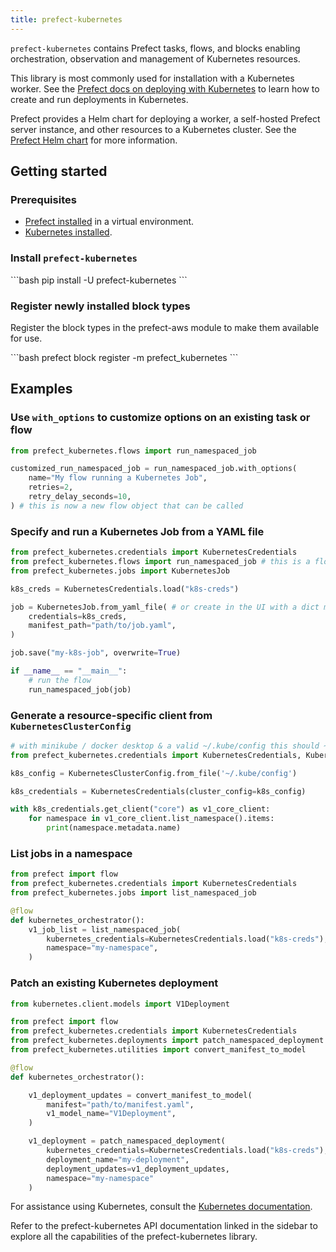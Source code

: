 ```yaml
---
title: prefect-kubernetes
---
```


`prefect-kubernetes` contains Prefect tasks, flows, and blocks enabling orchestration, observation and management of Kubernetes resources.

This library is most commonly used for installation with a Kubernetes worker. See the [Prefect docs on deploying with Kubernetes](3.0rc/deploy/infrastructure-examples/kubernetes) to learn how to create and run deployments in Kubernetes.

Prefect provides a Helm chart for deploying a worker, a self-hosted Prefect server instance, and other resources to a Kubernetes cluster. See the [Prefect Helm chart](https://github.com/PrefectHQ/prefect-helm) for more information.

## Getting started

### Prerequisites

- [Prefect installed](3.0rc/get-started/install) in a virtual environment.
- [Kubernetes installed](https://kubernetes.io/).

### Install `prefect-kubernetes`

<div class="terminal">
```bash
 pip install -U prefect-kubernetes
 ```
 </div>

### Register newly installed block types

Register the block types in the prefect-aws module to make them available for use.

<div class="terminal">
```bash
prefect block register -m prefect_kubernetes
```
</div>

## Examples

### Use `with_options` to customize options on an existing task or flow

```python
from prefect_kubernetes.flows import run_namespaced_job

customized_run_namespaced_job = run_namespaced_job.with_options(
    name="My flow running a Kubernetes Job",
    retries=2,
    retry_delay_seconds=10,
) # this is now a new flow object that can be called
```

### Specify and run a Kubernetes Job from a YAML file

```python
from prefect_kubernetes.credentials import KubernetesCredentials
from prefect_kubernetes.flows import run_namespaced_job # this is a flow
from prefect_kubernetes.jobs import KubernetesJob

k8s_creds = KubernetesCredentials.load("k8s-creds")

job = KubernetesJob.from_yaml_file( # or create in the UI with a dict manifest
    credentials=k8s_creds,
    manifest_path="path/to/job.yaml",
)

job.save("my-k8s-job", overwrite=True)

if __name__ == "__main__":
    # run the flow
    run_namespaced_job(job)
```

### Generate a resource-specific client from `KubernetesClusterConfig`

```python
# with minikube / docker desktop & a valid ~/.kube/config this should ~just work~
from prefect_kubernetes.credentials import KubernetesCredentials, KubernetesClusterConfig

k8s_config = KubernetesClusterConfig.from_file('~/.kube/config')

k8s_credentials = KubernetesCredentials(cluster_config=k8s_config)

with k8s_credentials.get_client("core") as v1_core_client:
    for namespace in v1_core_client.list_namespace().items:
        print(namespace.metadata.name)
```

### List jobs in a namespace

```python
from prefect import flow
from prefect_kubernetes.credentials import KubernetesCredentials
from prefect_kubernetes.jobs import list_namespaced_job

@flow
def kubernetes_orchestrator():
    v1_job_list = list_namespaced_job(
        kubernetes_credentials=KubernetesCredentials.load("k8s-creds"),
        namespace="my-namespace",
    )
```

### Patch an existing Kubernetes deployment

```python
from kubernetes.client.models import V1Deployment

from prefect import flow
from prefect_kubernetes.credentials import KubernetesCredentials
from prefect_kubernetes.deployments import patch_namespaced_deployment
from prefect_kubernetes.utilities import convert_manifest_to_model

@flow
def kubernetes_orchestrator():

    v1_deployment_updates = convert_manifest_to_model(
        manifest="path/to/manifest.yaml",
        v1_model_name="V1Deployment",
    )

    v1_deployment = patch_namespaced_deployment(
        kubernetes_credentials=KubernetesCredentials.load("k8s-creds"),
        deployment_name="my-deployment",
        deployment_updates=v1_deployment_updates,
        namespace="my-namespace"
    )
```

For assistance using Kubernetes, consult the [Kubernetes documentation](https://kubernetes.io/).

Refer to the prefect-kubernetes API documentation linked in the sidebar to explore all the capabilities of the prefect-kubernetes library.
